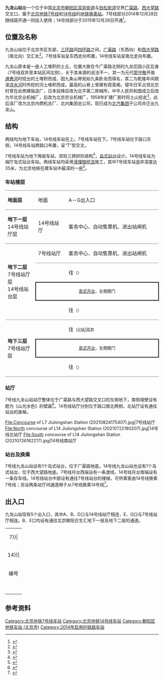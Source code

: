 {{noteTA
|G1=Railway}}
{{Infobox station
|name = 九龙山
|eng_name = Jiulongshan
|livery = 
|linecolour = {{北京地铁颜色|7}}
|linecolour2 = {{北京地铁颜色|14}}
|image = Platform of L7 Jiulongshan Station (20210824175505).jpg
|caption = 九龙山站7号线站台<br />[[File:Platform_of_L14_Jiulongshan_Station_(20210208192503).jpg|300px]]<br />九龙山站14号线站台
|former = 广渠路站<ref>{{cite news|url=https://news.sina.com.cn/c/2009-06-26/090018099407.shtml|title=北京地铁14号线规划方案获批复|work=[[北京日报|北京日报]]|date=2009-06-26|quote=广渠路站可以换乘7号线|accessdate=2021-09-21|archive-date=2021-09-21|archive-url=https://web.archive.org/web/20210921021005/https://news.sina.com.cn/c/2009-06-26/090018099407.shtml|dead-url=no}}</ref>
|country = {{PRC}}
|borough = [[北京市|北京市]][[朝阳区_(北京市)|朝阳区]][[双井街道_(北京市)|双井街道]]与[[劲松街道|劲松街道]]交界
|address = [[广渠路|广渠路]]、[[西大望路|西大望路]]交叉口
|coordinates = {{Coord|39.892109|116.471685|type:railwaystation_region:CN-11_source:GoogleMaps|display=inline,title}}
|elevation = 
|operator = [[北京市地铁运营有限公司|北京市地铁运营有限公司]]、[[京港地铁|北京京港地铁有限公司]]
|lines = {{北京地铁线路名|7|SL}}<br />{{北京地铁线路名|14|SL}}
|distance = 
|platform = 各1座[[岛式站台|岛式站台]]
|tracks = 各2条
|connections = 公交站：珠江帝景
|structure = 地下车站
|hall = {{北京地铁线路名|7|S}}：整体式站厅<br />{{北京地铁线路名|14|S}}：分离式站厅
|depth = 
|levels = 
|interchange = 通道换乘
|exits = 7個（5個使用中）
|elevator = 
|escalator = 
|architect = 
|architectural_style = 
|colour = {{北京地铁线路名|7|S}}：白色<br />{{北京地铁线路名|14|S}}：黃綠色
|type = 
|status = 运营中
|code = 
|zone = 
|classification = 
|website = 
|built = 
|opened = {{北京地铁线路名|7|S}}：2014年12月28日<br />{{北京地铁线路名|14|S}}：2015年12月26日
|pass_year = 
|passengers = 
|trains = 
|station_hours = 
|hours = 
|first = {{collapsible list
 |title = 　
 |
{{北京地铁线路名|7|S}}
:往{{北京地铁起讫站|7|L}}：05:26
:往{{北京地铁起讫站|7|R}}：05:57<br />
{{北京地铁线路名|14|S}}
:往{{北京地铁起讫站|14|R}}：05:51
:往{{北京地铁起讫站|14|L}}：05:30
}}
|last = {{collapsible list
 |title = 　
 |
{{北京地铁线路名|7|S}}
:往{{北京地铁起讫站|7|L}}：23:10
:往{{北京地铁起讫站|7|R}}：23:27
:往{{站|高楼金}}：23:42<br />
{{北京地铁线路名|14|S}}
:往{{北京地铁起讫站|14|R}}：23:01
:往{{北京地铁起讫站|14|L}}：23:00
}}
|adjacent = {{Adjacent stations|system=北京地铁
|line1=7|left1=双井|right1=大郊亭|note-left1=1.311km|note-mid1=距离[[北京西站|北京西站]]13.914km|note-right1=0.781km
|line2=14|left2=平乐园|right2=大望路|note-left2=0.897km|note-mid2=距离[[张郭庄站|张郭庄]]29.551km|note-right2=1.780km}}
|route_map = {{Routemap|inline=yes|map=
~~ ~~B2层，14号线
utSTRf\utSTRg~~ ~~{{rmr|Licon=U|{{stl|北京地铁|平乐园}}}}
\utABZg2\utABZg2!~utSTRc3\utSTRc3
\utSTR+tc1\utABZg+4!~utSTRc1\utSTR+4
\utSTR\utSTR\utSTR
\utSTR+tc2\utABZg3!~utSTRc2\utSTR3
\utABZg+1\utABZg+1!~utSTRc4\utSTRc4
utSTR+BSl\utSTR+BSr
utSTR+BSl\utSTR+BSr
utSTRf\utSTRg~~ ~~{{rmr|Licon=D|{{stl|北京地铁|大望路}}}}
~~ ~~B3层，7号线
utSTRf\utSTRg~~ ~~{{rmr|Licon=U|{{stl|北京地铁|双井}}}}
utABZg2\utSTR+tc3
utSTR+tc1\utABZg+4
utSTR+BSl\utSTR+BSr
utSTR+BSl\utSTR+BSr
utSTRf\utSTRg~~ ~~{{rmr|Licon=D|{{stl|北京地铁|大郊亭}}}}
}}
}}
'''九龙山站'''是一个位于中国[[北京市|北京市]][[朝阳区_(北京市)|朝阳区]][[双井街道_(北京市)|双井街道]]与[[劲松街道|劲松街道]]交界[[广渠路|广渠路]]、[[西大望路|西大望路]]交叉口，属于[[北京地铁|北京地铁]][[北京地铁7号线|7号线]]和[[北京地铁14号线|14号线]]的[[地铁车站|地铁]][[换乘站|换乘站]]。7号线部分2014年12月28日随线路开通一同投入使用；14号线部分于2015年12月26日开通<ref>{{cite news|url = http://bj.jjj.qq.com/a/20151224/009650.htm|title = 昌平线二期、14号线中段周六开通|date = 2015-12-24|accessdate = 2015-12-26|publisher = 北京日报|archive-date = 2019-06-19|archive-url = https://web.archive.org/web/20190619171809/https://bj.jjj.qq.com/a/20151224/009650.htm|dead-url = yes}}</ref>。

== 位置及名称 ==
九龙山站位于北京市区东部，[[北京三环路|三环路]]同[[北京四环路|四环路]]之间，[[广渠路|广渠路]]（东西向）和[[西大望路|西大望路]]（南北向）交汇处<ref>{{cite web|url=http://www.bjghw.gov.cn/web/static/articles/catalog_98000/article_ff808081408815360140c980a930015b/ff808081408815360140c980a930015b.html|title=北京市规划委员会关于轨道交通7号线沿线车站站名命名预案的公示书|date=2013-08-29|accessdate=2013-10-15|publisher=北京市规划委员会|archive-url=https://web.archive.org/web/20150923191506/http://www.bjghw.gov.cn/web/static/articles/catalog_98000/article_ff808081408815360140c980a930015b/ff808081408815360140c980a930015b.html|archive-date=2015-09-23|dead-url=yes}}</ref>。7号线车站呈东西走向布置，14号线车站呈南北走向布置。

九龙山原本是一座人工堆积的土丘，位置大致在今广渠路北侧的九龙花园小区后身（7号线双井至本站区间北侧），关于其来源的说法不一，其一为元代[[郭守敬|郭守敬]]开凿[[通惠河|通惠河]]时挖出的土堆积而成，因九条山脊宛如九条卧龙而得名，其二为乾隆年间疏浚[[凉水河|凉水河]]时所挖的河土堆积而成，最高的山脊上曾建有观音阁。侵华日军占领北京时曾在此修建锻造厂，日本投降后改为北平第二修械所，中华人民共和国成立后改为华北农业机械厂，后改为北京农业机械厂，1958年扩建厂房时将土山挖走<ref name="hlp">{{Cite book|title=北京地铁站名掌故|last=户力平|publisher=东方出版社|year=2020|isbn=978-7-5207-1180-7|location=北京|pages=158}}</ref>，此后该厂改为北京内燃机总厂、北内集团总公司，现已成为[[北汽集团|北汽集团]]子公司并迁出九龙山。

== 结构 ==
两线均为地下车站，14号线车站在上，7号线车站在下。7号线车站位于路口东侧，14号线车站跨路口布置，呈“T”型交叉。

7号线车站为地下两层车站，双柱三跨拱形结构<ref>{{cite journal|author=姚君华, 宋文杰, 董军|title=PBA工法导洞不同开挖顺序对地表沉降的影响|journal=公路|year=2013|issue=1|pages=298-302}}</ref>，[[岛式站台|岛式站台]]设计。14号线车站为端厅岛式站台车站。两线车站均采用[[浅埋暗挖法|浅埋暗挖法]]施工，其中7号线车站竖井深度达35米，为北京地铁在建车站中最深的一座<ref>{{cite news|url=http://bjrb.bjd.com.cn/html/2012-11/21/content_163811.htm|title=夜战7号线|date=2012-11-21|accessdate=2013-10-15|author=涂露芳|work=北京日报|deadurl=yes|archiveurl=https://web.archive.org/web/20121130065209/http://bjrb.bjd.com.cn/html/2012-11/21/content_163811.htm|archivedate=2012-11-30}}</ref>。

=== 车站楼层 ===
{|cellspacing=0 cellpadding=3
|style="border-top:solid 1px gray;border-bottom:solid 1px gray;" width=100|'''地面层'''
|style="border-top:solid 1px gray;border-bottom:solid 1px gray;" width=100|地面
|style="border-top:solid 1px gray;border-bottom:solid 1px gray;" width=350|A－G出入口
|-
|style="border-bottom:solid 1px gray;"|'''地下一层'''<br />14号线站厅层
|style="border-bottom:solid 1px gray;"|14号线站厅
|style="border-bottom:solid 1px gray;"|客务中心、自动售票机、进出站闸机
|-
|style="border-bottom:solid 1px gray;" rowspan=4|'''地下二层'''<br />7号线站厅层<br />14号线站台层
|style="border-bottom:solid 1px gray;"|7号线站厅
|style="border-bottom:solid 1px gray;"|客务中心、自动售票机、进出站闸机
|-
|{{arrow|L}}
|{{北京地铁线路名|14|c}}往{{站|张郭庄}}<small>（{{站|平乐园}}）</small>
|-
|style="border-right:solid 2px black;border-left:solid 2px black;border-top:solid 2px black;border-bottom:solid 2px black;" colspan=2|<center><small>[[島式月台|島式月台]]，左側開门</small></center>
|-
|style="border-bottom:solid 1px gray;"|{{arrow|R}}
|style="border-bottom:solid 1px gray;"|{{北京地铁线路名|14|c}}往{{站|善各庄}}<small>（{{站|大望路}}）</small>
|-
|style="border-bottom:solid 1px gray;" rowspan=3|'''地下三层'''<br />7号线站厅层
|{{arrow|L}}
|{{北京地铁线路名|7|c}}往{{站|北京西站|北京西站}}<small>（{{站|双井||北京市}}）</small>
|-
|style="border-right:solid 2px black;border-left:solid 2px black;border-top:solid 2px black;border-bottom:solid 2px black;" colspan=2|<center><small>[[島式月台|島式月台]]，左側開门</small></center>
|-
|style="border-bottom:solid 1px gray;"|{{arrow|R}}
|style="border-bottom:solid 1px gray;"|{{北京地铁线路名|7|c}}往{{站|环球度假区}}<small>（{{站|大郊亭}}）</small>
|}

=== 站厅 ===
7号线九龙山站站厅整体位于广渠路与西大望路交叉口的东侧地下，南侧墙壁设有题为《山光水色》的壁画<ref>{{cite web|url=http://www.bjghw.gov.cn/web/static/articles/catalog_382000/article_ff80808146c6af670146d1b35825006e/ff80808146c6af670146d1b35825006e.html|title=07号线02标段--九龙山站|publisher=北京市规划委员会|date=2014-06-25|accessdate=2018-05-03|archive-url=https://web.archive.org/web/20180503041519/http://www.bjghw.gov.cn/web/static/articles/catalog_382000/article_ff80808146c6af670146d1b35825006e/ff80808146c6af670146d1b35825006e.html|archive-date=2018-05-03|dead-url=yes}}</ref>。14号线站厅分别位于路口南北两侧，北站厅设有通往站台的直梯。
<gallery>
File:Concourse of L7 Jiulongshan Station (20210824175407).jpg|7号线站厅
File:North concourse of L14 Jiulongshan Station (20210722180207).jpg|14号线北站厅
File:South concourse of L14 Jiulongshan Station (20210726162217).jpg|14号线南站厅
</gallery>

=== 站台及换乘 ===
7号线九龙山站设有1个岛式站台，位于广渠路地底。14号线九龙山站也设有1个岛式站台，位于西大望路地底。7号线月台西端设有一条渡线，14号线月台南端设有一条存车线。14号线站台中部设有通往7号线站台的楼梯，可供乘客由14号线换乘7号线；另设两条站厅间通道用于从7号线换乘14号线<ref>{{cite news|url=http://www.bjd.com.cn/10bjxw/ss/201111/19/t20111119_1255711.html|title=西苑站未来将承担4号线、山后线及15号线三线换乘|date=2011-11-19|accessdate=2013-10-15|author=耿诺|work=北京日报|deadurl=yes|archiveurl=https://web.archive.org/web/20150923191351/http://www.bjd.com.cn/10bjxw/ss/201111/19/t20111119_1255711.html|archivedate=2015-09-23}}</ref>。
{{multiple image|direction=vertical|align=center|width=800
|image1=Platform panorama of L7 Jiulongshan Station (20171218154441).jpg|caption1=<center>7号线站台全景图（2017年12月摄）</center>
|image2=Platform panorama of L14 Jiulongshan Station (20180502130451).jpg|caption2=<center>14号线站台全景图（2018年5月摄）</center>
}}

== 出入口 ==
九龙山站现有5个出入口，其中A、B、D口与14号线站厅相连，E、G口与7号线站厅相连。B、E口均设有通往北京朝阳合生汇地下一层及地下二层的通道。
{| class="wikitable"
| colspan="5" align="center" bgcolor={{北京地铁颜色|7}}|
|-
| colspan="5" align="center" bgcolor={{北京地铁颜色|14}}|
|-
! 编号 
! 指示
! 建议前往的目的地
! 图片
! 无障碍设施出入口图片
|-
| {{港鐵出口|A}} 
| 广渠路（北侧）
|西大望路（西侧）、外企大厦、[[家乐福|家乐福]]（北京双井店）
|[[File:Exit_A_of_Jiulongshan_Station_(20210225173510).jpg|150px]]
|{{n/a}}
|-
| {{港鐵出口|B|附=升}} 
| 西大望路（东侧）
|北京朝阳合生汇、复地·首府、时代帝景
|[[File:Exit_B_of_Jiulongshan_Station_(20210225174132).jpg|150px]]
|[[File:Exit_B_lift_of_Jiulongshan_Station_(20210225174251).jpg|150px]]
|-
| {{港鐵出口|D}} 
| 广渠路（南侧）
|西大望路（西侧）、唐人大厦、浩然大厦
|[[File:Exit_D_of_Jiulongshan_Station_(20210225172955).jpg|150px]]
|{{n/a}}
|-
| {{港鐵出口|E}} 
| 广渠路（北侧）
|北京朝阳合生汇、时代帝景
|[[File:Exit_E_of_Jiulongshan_Station_(20210225174446).jpg|150px]]
|{{n/a}}
|-
| {{港鐵出口|G}} 
| 广渠路（南侧）
|珠江帝景
|[[File:Exit_G_of_Jiulongshan_Station_(20210225173217).jpg|150px]]
|{{n/a}}
|-
| bgcolor="#EEEEEE" colspan=5| {{港鐵出口|註=升}}
|}

== 参考资料 ==
{{reflist}}

{{北京地铁7号线}}
{{北京地铁14号线}}

[[Category:北京地铁7号线车站|Category:北京地铁7号线车站]]
[[Category:北京地铁14号线车站|Category:北京地铁14号线车站]]
[[Category:朝阳区地铁车站_(北京市)|Category:朝阳区地铁车站 (北京市)]]
[[Category:2014年启用的铁路车站|Category:2014年启用的铁路车站]]